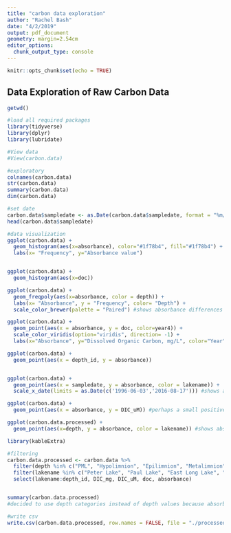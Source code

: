 ```yaml
---
title: "carbon data exploration"
author: "Rachel Bash"
date: "4/2/2019"
output: pdf_document
geometry: margin=2.54cm
editor_options: 
  chunk_output_type: console
---
```


```r
knitr::opts_chunk$set(echo = TRUE)
```

## Data Exploration of Raw Carbon Data


```r
getwd()

#load all required packages
library(tidyverse)
library(dplyr)
library(lubridate)

```



```r


#View data
#View(carbon.data)
```

```r
#exploratory
colnames(carbon.data)
str(carbon.data)
summary(carbon.data)
dim(carbon.data)
```

```r
#set date
carbon.data$sampledate <- as.Date(carbon.data$sampledate, format = "%m/%d/%y")
head(carbon.data$sampledate)
```

```r
#data visualization
ggplot(carbon.data) +
  geom_histogram(aes(x=absorbance), color="#1f78b4", fill="#1f78b4") +
  labs(x= "Frequency", y="Absorbance value")


ggplot(carbon.data) +
  geom_histogram(aes(x=doc))

ggplot(carbon.data) +
  geom_freqpoly(aes(x=absorbance, color = depth)) +
  labs(x= "Absorbance", y = "Frequency", color= "Depth") +
  scale_color_brewer(palette = "Paired") #shows absorbance differences depending on depth in lake

ggplot(carbon.data) +
  geom_point(aes(x = absorbance, y = doc, color=year4)) +
  scale_color_viridis(option="viridis", direction= -1) +
  labs(x="Absorbance", y="Dissolved Organic Carbon, mg/L", color="Year") #absorbance and doc positively linearly related

ggplot(carbon.data) +
  geom_point(aes(x = depth_id, y = absorbance))


ggplot(carbon.data) +
  geom_point(aes(x = sampledate, y = absorbance, color = lakename)) + 
  scale_x_date(limits = as.Date(c('1996-06-03','2016-08-17'))) #shows absorbance over time

ggplot(carbon.data) +
  geom_point(aes(x = absorbance, y = DIC_uM)) #perhaps a small positive correlation between absorbance and DIC

ggplot(carbon.data.processed) +
  geom_point(aes(x=depth, y = absorbance, color = lakename)) #shows absorbance by depth and lakename

library(kableExtra)


```

```r
#filtering
carbon.data.processed <- carbon.data %>%
  filter(depth %in% c("PML", "Hypolimnion", "Epilimnion", "Metalimnion")) %>%
  filter(lakename %in% c("Peter Lake", "Paul Lake", "East Long Lake", "Tuesday Lake", "West Long Lake")) %>%
  select(lakename:depth_id, DIC_mg, DIC_uM, doc, absorbance)


summary(carbon.data.processed)
#decided to use depth categories instead of depth values because absorbance and doc are only measured using Epi, Meta, and Hypo categorizations

```

```r
#write csv
write.csv(carbon.data.processed, row.names = FALSE, file = "./processed-data/NTL-LTER_Carbon_Data_Processed.csv")
```
 
